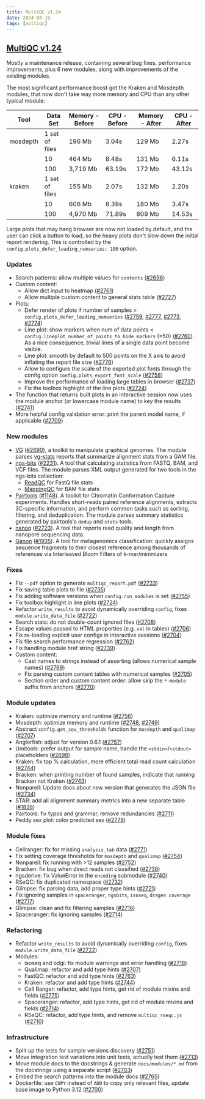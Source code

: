 ---
title: MultiQC v1.24
date: 2024-08-19
tags: [multiqc]
---

## [MultiQC v1.24](https://github.com/MultiQC/MultiQC/releases/tag/v1.24)

Mostly a maintenance release, containing several bug fixes, performance improvements,
plus 6 new modules, along with improvements of the existing modules.

The most significant performance boost got the Kraken and Mosdepth modules, that now don't
take way more memory and CPU than any other typical module:

| Tool     | Data Set       | Memory - Before | CPU - Before | Memory - After | CPU - After |
| -------- | -------------- | --------------- | ------------ | -------------- | ----------- |
| mosdepth | 1 set of files | 196 Mb          | 3.04s        | 129 Mb         | 2.27s       |
|          | 10             | 464 Mb          | 8.48s        | 131 Mb         | 6.11s       |
|          | 100            | 3,719 Mb        | 63.19s       | 172 Mb         | 43.12s      |
| kraken   | 1 set of files | 155 Mb          | 2.07s        | 132 Mb         | 2.20s       |
|          | 10             | 606 Mb          | 8.39s        | 180 Mb         | 3.47s       |
|          | 100            | 4,970 Mb        | 71.89s       | 809 Mb         | 14.53s      |

Large plots that may hang browser are now not loaded by default, and the user can click
a button to load, so the heavy plots don't slow down the initial report rendering. This
is controlled by the `config.plots_defer_loading_numseries: 100` option.

### Updates

- Search patterns: allow multiple values for `contents` ([#2696](https://github.com/MultiQC/MultiQC/pull/2696))
- Custom content:
  - Allow dict input to heatmap ([#2761](https://github.com/MultiQC/MultiQC/pull/2761))
  - Allow multiple custom content to general stats table ([#2727](https://github.com/MultiQC/MultiQC/pull/2727))
- Plots:
  - Defer render of plots if number of samples > `config.plots_defer_loading_numseries` ([#2759](https://github.com/MultiQC/MultiQC/pull/2759), [#2777](https://github.com/MultiQC/MultiQC/pull/2777), [#2773](https://github.com/MultiQC/MultiQC/pull/2773), [#2774](https://github.com/MultiQC/MultiQC/pull/2774))
  - Line plot: show markers when num of data points < `config.lineplot_number_of_points_to_hide_markers` (=50) ([#2760](https://github.com/MultiQC/MultiQC/pull/2760)). As a nice consequence, trivial lines of a single data point become visible.
  - Line plot: smooth by default to 500 points on the X axis to avoid inflating the report file size ([#2776](https://github.com/MultiQC/MultiQC/pull/2776))
  - Allow to configure the scale of the exported plot fonts through the config option `config.plots_export_font_scale` ([#2758](https://github.com/MultiQC/MultiQC/pull/2758))
  - Improve the performance of loading large tables in browser ([#2737](https://github.com/MultiQC/MultiQC/pull/2737))
  - Fix the toolbox highlight of the line plots ([#2724](https://github.com/MultiQC/MultiQC/pull/2724))
- The function that returns built plots in an interactive session now uses the module anchor (or lowercase module name) to key the results ([#2741](https://github.com/MultiQC/MultiQC/pull/2741))
- More helpful config validation error: print the parent model name, if applicable ([#2709](https://github.com/MultiQC/MultiQC/pull/2709))

### New modules

- [VG](https://github.com/vgteam/vg) ([#2690](https://github.com/MultiQC/MultiQC/pull/2690)), a toolkit to manipulate graphical genomes. The module parses [vg-stats](https://github.com/vgteam/vg/wiki/Mapping-short-reads-with-Giraffe#evaluating-with-vg-stats) reports that summarize alignment stats from a GAM file.
- [ngs-bits](https://github.com/imgag/ngs-bits) ([#2231](https://github.com/MultiQC/MultiQC/pull/2231)). A tool that calculating statistics from FASTQ, BAM, and VCF files. The module parses XML output generated for two tools in the ngs-bits collection:
  - [ReadQC](https://github.com/imgag/ngs-bits/blob/master/doc/tools/ReadQC.md) for FastQ file stats
  - [MappingQC](https://github.com/imgag/ngs-bits/blob/master/doc/tools/MappingQC.md) for BAM file stats
- [Pairtools](https://github.com/mirnylab/pairtools) ([#1148](https://github.com/MultiQC/MultiQC/pull/1148)). A toolkit for Chromatin Conformation Capture experiments. Handles short-reads paired reference alignments, extracts 3C-specific information, and perform common tasks such as sorting, filtering, and deduplication. The module parses summary statistics generated by pairtools's `dedup` and `stats` tools.
- [nanoq](https://github.com/nerdna/nanoq/) ([#2723](https://github.com/MultiQC/MultiQC/pull/2723)). A tool that reports read quality and length from nanopore sequencing data.
- [Ganon](https://pirovc.github.io/ganon/) ([#1935](https://github.com/MultiQC/MultiQC/pull/1935)). A tool for metagenomics classification: quickly assigns sequence fragments to their closest reference among thousands of references via Interleaved Bloom Filters of k-mer/minimizers

### Fixes

- Fix `--pdf` option to generate `multiqc_report.pdf` ([#2733](https://github.com/MultiQC/MultiQC/pull/2733))
- Fix saving table plots to file ([#2735](https://github.com/MultiQC/MultiQC/pull/2735))
- Fix adding software versions when `config.run_modules` is set ([#2755](https://github.com/MultiQC/MultiQC/pull/2755))
- Fix toolbox highlight in line plots ([#2724](https://github.com/MultiQC/MultiQC/pull/2724))
- Refactor `write_results` to avoid dynamically overriding `config`, fixes `module.write_data_file` ([#2722](https://github.com/MultiQC/MultiQC/pull/2722))
- Search stats: do not double-count ignored files ([#2708](https://github.com/MultiQC/MultiQC/pull/2708))
- Escape values passed to HTML properties (e.g. `val` in tables) ([#2706](https://github.com/MultiQC/MultiQC/pull/2706))
- Fix re-loading explicit user configs in interactive sessions ([#2704](https://github.com/MultiQC/MultiQC/pull/2704))
- Fix file search performance regression ([#2762](https://github.com/MultiQC/MultiQC/pull/2762))
- Fix handling module href string ([#2739](https://github.com/MultiQC/MultiQC/pull/2739))
- Custom content:
  - Cast names to strings instead of asserting (allows numerical sample names) ([#2769](https://github.com/MultiQC/MultiQC/pull/2769))
  - Fix parsing custom content tables with numerical samples ([#2705](https://github.com/MultiQC/MultiQC/pull/2705))
  - Section order and custom content order: allow skip the `*-module` suffix from anchors ([#2770](https://github.com/MultiQC/MultiQC/pull/2770))

### Module updates

- Kraken: optimize memory and runtime ([#2756](https://github.com/MultiQC/MultiQC/pull/2756))
- Mosdepth: optimize memory and runtime ([#2748](https://github.com/MultiQC/MultiQC/pull/2748), [#2749](https://github.com/MultiQC/MultiQC/pull/2749))
- Abstract `config.get_cov_thresholds` function for `mosdepth` and `qualimap` ([#2707](https://github.com/MultiQC/MultiQC/pull/2707))
- Anglerfish: adjust for version 0.6.1 ([#2757](https://github.com/MultiQC/MultiQC/pull/2757))
- Umitools: prefer output for sample name, handle the `<stdin>`/`<stdout>` placeholders ([#2698](https://github.com/MultiQC/MultiQC/pull/2698))
- Kraken: fix top % calculation, more efficient total read count calculation ([#2744](https://github.com/MultiQC/MultiQC/pull/2744))
- Bracken: when printing number of found samples, indicate that running Bracken not Kraken ([#2743](https://github.com/MultiQC/MultiQC/pull/2743))
- Nonpareil: Update docs about new version that generates the JSON file ([#2734](https://github.com/MultiQC/MultiQC/pull/2734))
- STAR: add all alignment summary metrics into a new separate table ([#1828](https://github.com/MultiQC/MultiQC/pull/1828))
- Pairtools: fix typos and grammar, remove redundancies ([#2711](https://github.com/MultiQC/MultiQC/pull/2711))
- Peddy sex plot: color predicted sex ([#2778](https://github.com/MultiQC/MultiQC/pull/2778))

### Module fixes

- Cellranger: fix for missing `analysis_tab` data ([#2771](https://github.com/MultiQC/MultiQC/pull/2771))
- Fix setting coverage thresholds for `mosdepth` and `qualimap` ([#2754](https://github.com/MultiQC/MultiQC/pull/2754))
- Nonpareil: fix running with >12 samples ([#2752](https://github.com/MultiQC/MultiQC/pull/2752))
- Bracken: fix bug when direct reads not classified ([#2738](https://github.com/MultiQC/MultiQC/pull/2738))
- ngsderive: fix ValueError in the `encoding` submodule ([#2740](https://github.com/MultiQC/MultiQC/pull/2740))
- RSeQC: fix duplicated namespace ([#2732](https://github.com/MultiQC/MultiQC/pull/2732))
- Glimpse: fix parsing data, add proper type hints ([#2721](https://github.com/MultiQC/MultiQC/pull/2721))
- Fix ignoring samples in `spaceranger`, `ngsbits`, `isoseq`, `dragen coverage` ([#2717](https://github.com/MultiQC/MultiQC/pull/2717))
- Glimpse: clean and fix filtering samples ([#2716](https://github.com/MultiQC/MultiQC/pull/2716))
- Spaceranger: fix ignoring samples ([#2714](https://github.com/MultiQC/MultiQC/pull/2714))

### Refactoring

- Refactor `write_results` to avoid dynamically overriding `config`, fixes `module.write_data_file` ([#2722](https://github.com/MultiQC/MultiQC/pull/2722))
- Modules:
  - isoseq and odgi: fix module warnings and error handling ([#2718](https://github.com/MultiQC/MultiQC/pull/2718))
  - Qualimap: refactor and add type hints ([#2707](https://github.com/MultiQC/MultiQC/pull/2707))
  - FastQC: refactor and add type hints ([#2763](https://github.com/MultiQC/MultiQC/pull/2763))
  - Kraken: refactor and add type hints ([#2744](https://github.com/MultiQC/MultiQC/pull/2744))
  - Cell Ranger: refactor, add type hints, get rid of module mixins and fields ([#2775](https://github.com/MultiQC/MultiQC/pull/2775))
  - Spaceranger: refactor, add type hints, get rid of module mixins and fields ([#2714](https://github.com/MultiQC/MultiQC/pull/2714))
  - RSeQC: refactor, add type hints, and remove `multiqc_rseqc.js` ([#2710](https://github.com/MultiQC/MultiQC/pull/2710))

### Infrastructure

- Split up the tests for sample versions discovery ([#2751](https://github.com/MultiQC/MultiQC/pull/2751))
- Move integration test variations into unit tests, actually test them ([#2713](https://github.com/MultiQC/MultiQC/pull/2713))
- Move module docs to the docstrings & generate `docs/modules/*.md` from the docstrings using a separate script ([#2703](https://github.com/MultiQC/MultiQC/pull/2703))
- Embed the search patterns into the module docs ([#2765](https://github.com/MultiQC/MultiQC/pull/2765))
- Dockerfile: use `COPY` instead of `ADD` to copy only relevant files, update base image to Python 3.12 ([#2700](https://github.com/MultiQC/MultiQC/pull/2700))
